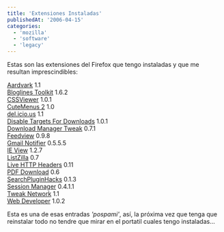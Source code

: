 ```yaml
---
title: 'Extensiones Instaladas'
publishedAt: '2006-04-15'
categories:
  - 'mozilla'
  - 'software'
  - 'legacy'
---
```


Estas son las extensiones del Firefox que tengo instaladas y que me resultan imprescindibles:

[Aardvark](http://karmatics.com/aardvark/ 'Quickly clean up a page prior to printing. Also web developer tools.') 1.1\
[Bloglines Toolkit](http://jayseae.cxliv.org/ 'Browser utilities for use with Bloglines') 1.6.2\
[CSSViewer](http://www.google.com/search?&q=CSSViewer 'Search Google for CSSViewer') 1.0.1\
[CuteMenus 2](http://www.geocities.com/replysn/firefox.htm 'Iconifies your menus and popups with XP skin.') 1.0\
[del.icio.us](http://del.icio.us/ 'Keep, share and discover all your favorite things.') 1.1\
[Disable Targets For Downloads](http://www.cusser.net 'Prevents download links opening a blank window.') 1.0.1\
[Download Manager Tweak](http://dmextension.mozdev.org/ 'A modification of the Firefox download manager that changes its appearance and allows it to be opened in a separate window, a new tab, or the sidebar.') 0.7.1\
[Feedview](http://www.epigoon.com 'Make your news feeds nicer to read') 0.9.8\
[Gmail Notifier](http://www.nexgenmedia.net/extensions/ 'A notifier for Gmail accounts.') 0.5.5.5\
[IE View](http://ieview.mozdev.org/ 'Open pages in IE via Firefox menus') 1.2.7\
[ListZilla](http://roachfiend.com 'Outputs an alphabetical list of extensions to a text, vB code, or HTML file.') 0.7\
[Live HTTP Headers](http://livehttpheaders.mozdev.org/ 'View HTTP headers of a page and while browsing.') 0.11\
[PDF Download](http://www.rabotat.org/firefox/ 'Allows to choose what you want to do with a PDF file: download it, view it with an external viewer or view it as HTML!') 0.6\
[SearchPluginHacks](http://www.iosart.com/firefox/searchpluginhacks/ "Allows uninstalling search plugins - just right click on a search plugin and choose 'Delete'") 0.1.3\
[Session Manager](http://sessionmanager.mozdev.org/ 'Saves and restores the state of all windows.') 0.4.1.1\
[Tweak Network](http://www.bitstorm.org/extensions/tweak/ 'Tweak network settings.') 1.1\
[Web Developer](http://chrispederick.com/work/webdeveloper/ 'Adds a menu and a toolbar with various web developer tools.') 1.0.2

Esta es una de esas entradas _'pospami'_, así, la próxima vez que tenga que reinstalar todo no tendre que mirar en el portatil cuales tengo instaladas...
